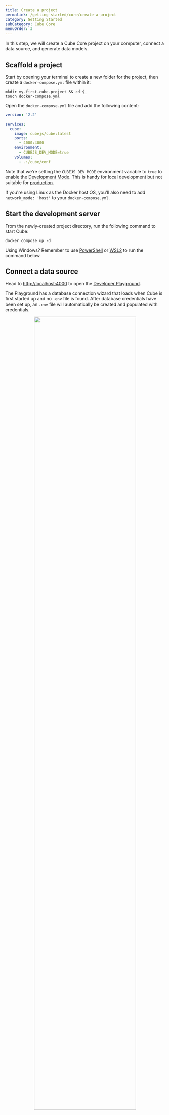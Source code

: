 ```yaml
---
title: Create a project
permalink: /getting-started/core/create-a-project
category: Getting Started
subCategory: Cube Core
menuOrder: 3
---
```


In this step, we will create a Cube Core project on your computer, connect a
data source, and generate data models.

## Scaffold a project

Start by opening your terminal to create a new folder for the project, then
create a `docker-compose.yml` file within it:

```bash{promptUser: user}
mkdir my-first-cube-project && cd $_
touch docker-compose.yml
```

Open the `docker-compose.yml` file and add the following content:

```yaml
version: '2.2'

services:
  cube:
    image: cubejs/cube:latest
    ports:
      - 4000:4000
    environment:
      - CUBEJS_DEV_MODE=true
    volumes:
      - .:/cube/conf
```

Note that we're setting the `CUBEJS_DEV_MODE` environment variable to `true` to
enable the [Development Mode](/configuration/overview#development-mode). This is
handy for local development but not suitable for
[production](/deployment/production-checklist).

<InfoBox>

If you're using Linux as the Docker host OS, you'll also need to add
`network_mode: 'host'` to your `docker-compose.yml`.

</InfoBox>

## Start the development server

From the newly-created project directory, run the following command to start
Cube:

```bash{promptUser: user}
docker compose up -d
```

<InfoBox>

Using Windows? Remember to use [PowerShell][powershell-docs] or
[WSL2][wsl2-docs] to run the command below.

</InfoBox>

## Connect a data source

Head to [http://localhost:4000](http://localhost:4000) to open the [Developer
Playground][ref-devtools-playground].

The Playground has a database connection wizard that loads when Cube is first
started up and no `.env` file is found. After database credentials have been set
up, an `.env` file will automatically be created and populated with credentials.

<div style="text-align: center">
  <img
    src="https://ucarecdn.com/9863faf0-4354-4ccd-828f-19500b7d9666/"
    style="border: none"
    width="80%"
  />
</div>

<InfoBox>

Want to use a sample database instead? Select <Btn>PostgreSQL</Btn> and use the
credentials below:

<br />

| Field    | Value              |
| -------- | ------------------ |
| Host     | `demo-db.cube.dev` |
| Port     | `5432`             |
| Database | `ecom`             |
| Username | `cube`             |
| Password | `12345`            |

</InfoBox>

After selecting the data source, enter valid credentials for it and
click&nbsp;<Btn>Apply</Btn>. Check the [Connecting to Databases][ref-conf-db]
page for more details on specific data sources.

<div style="text-align: center">
  <img
    src="https://ucarecdn.com/d86ca1ca-046a-4f57-846d-f804a6ae047d/"
    style="border: none"
    width="80%"
  />
</div>

You should see tables available to you from the configured database; select the
`orders` table to generate a data model:

<div style="text-align: center">
  <img
    src="https://ucarecdn.com/85dd345d-e9a0-402b-b882-500002e4856e/"
    style="border: none"
    width="80%"
  />
</div>

After selecting the table, click <Btn>Generate Schema</Btn> and pick
either&nbsp;<Btn>YAML</Btn> (recommended) or <Btn>JavaScript</Btn> format. You
should see the following:

<div style="text-align: center">
  <img
    src="https://ucarecdn.com/9671e77c-5262-428a-8d78-479e9652c0bc/"
    style="border: none"
    width="80%"
  />
</div>

Click <Btn>Build</Btn> on the dialog, which should take you to
the&nbsp;<Btn>Build</Btn> page.

You're now ready for the next step, [querying the
data][ref-getting-started-core-query-cube].

[powershell-docs]: https://learn.microsoft.com/en-us/powershell/
[ref-conf-db]: /config/databases
[ref-getting-started-core-query-cube]: /getting-started/core/query-data
[ref-devtools-playground]: /dev-tools/dev-playground
[wsl2-docs]: https://learn.microsoft.com/en-us/windows/wsl/install

